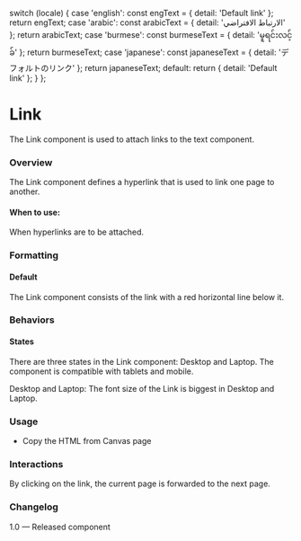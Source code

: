 
  switch (locale) {
    case 'english':
      const engText = { detail: 'Default link' };
      return engText;
    case 'arabic':
      const arabicText = { detail: 'الارتباط الافتراضي' };
      return arabicText;
    case 'burmese':
      const burmeseText = { detail: 'မူရင်းလင့်ခ်' };
      return burmeseText;
    case 'japanese':
      const japaneseText = { detail: 'デフォルトのリンク' };
      return japaneseText;
    default:
      return { detail: 'Default link' };
  }
};

<Meta of={LinksStories} />

# Link

The Link component is used to attach links to the text component.

### Overview

The Link component defines a hyperlink that is used to link one page to another.

#### When to use:

When hyperlinks are to be attached.

### Formatting

#### Default

The Link component consists of the link with a red horizontal line below it.

### Behaviors

#### States

There are three states in the Link component: Desktop and Laptop. The component is compatible with tablets and mobile.

Desktop and Laptop: The font size of the Link is biggest in Desktop and Laptop.

<Canvas>
  <Story of={LinksStories.DefaultLinks} />
</Canvas>

### Usage

- Copy the HTML from Canvas page

### Interactions

By clicking on the link, the current page is forwarded to the next page.

### Changelog

1.0 — Released component
